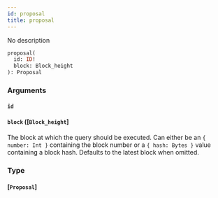 ```yaml
---
id: proposal
title: proposal
---
```


No description

```graphql
proposal(
  id: ID!
  block: Block_height
): Proposal

```

### Arguments

#### `id` 

#### `block` ([`Block_height`]

The block at which the query should be executed. Can either be an `{ number: Int }` containing the block number or a `{ hash: Bytes }` value containing a block hash. Defaults to the latest block when omitted.

### Type

#### [`Proposal`]
